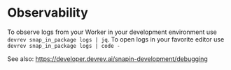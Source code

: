 # Observability

To observe logs from your Worker in your development environment use `devrev snap_in_package logs | jq`.
To open logs in your favorite editor use `devrev snap_in_package logs | code -`

See also: https://developer.devrev.ai/snapin-development/debugging
